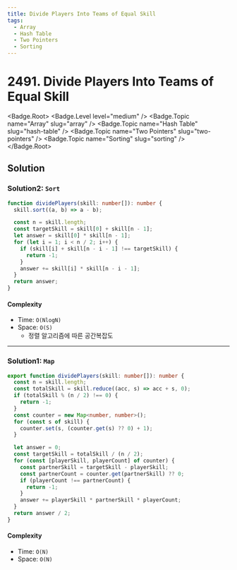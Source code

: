 ```yaml
---
title: Divide Players Into Teams of Equal Skill
tags:
  - Array
  - Hash Table
  - Two Pointers
  - Sorting
---
```


# 2491. Divide Players Into Teams of Equal Skill

<Badge.Root>
  <Badge.Level level="medium" />
  <Badge.Topic name="Array" slug="array" />
  <Badge.Topic name="Hash Table" slug="hash-table" />
  <Badge.Topic name="Two Pointers" slug="two-pointers" />
  <Badge.Topic name="Sorting" slug="sorting" />
</Badge.Root>

## Solution

### Solution2: `Sort`

```typescript filename="solution.ts" copy
function dividePlayers(skill: number[]): number {
  skill.sort((a, b) => a - b);

  const n = skill.length;
  const targetSkill = skill[0] + skill[n - 1];
  let answer = skill[0] * skill[n - 1];
  for (let i = 1; i < n / 2; i++) {
    if (skill[i] + skill[n - i - 1] !== targetSkill) {
      return -1;
    }
    answer += skill[i] * skill[n - i - 1];
  }
  return answer;
}
```

#### Complexity

- Time: `O(NlogN)`
- Space: `O(S)`
  - 정렬 알고리즘에 따른 공간복잡도

---

### Solution1: `Map`

```typescript filename="solution.ts" copy
export function dividePlayers(skill: number[]): number {
  const n = skill.length;
  const totalSkill = skill.reduce((acc, s) => acc + s, 0);
  if (totalSkill % (n / 2) !== 0) {
    return -1;
  }
  const counter = new Map<number, number>();
  for (const s of skill) {
    counter.set(s, (counter.get(s) ?? 0) + 1);
  }

  let answer = 0;
  const targetSkill = totalSkill / (n / 2);
  for (const [playerSkill, playerCount] of counter) {
    const partnerSkill = targetSkill - playerSkill;
    const partnerCount = counter.get(partnerSkill) ?? 0;
    if (playerCount !== partnerCount) {
      return -1;
    }
    answer += playerSkill * partnerSkill * playerCount;
  }
  return answer / 2;
}
```

#### Complexity

- Time: `O(N)`
- Space: `O(N)`

<ProblemLink
  codingSite="leetcode"
  href="https://leetcode.com/problems/divide-players-into-teams-of-equal-skill"
  title="Divide Players Into Teams of Equal Skill"
/>

